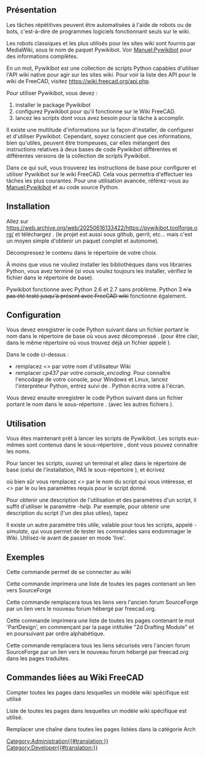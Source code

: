 <languages/>
{{VeryImportantMessage|Les robots sont intrinsèquement dangereux car ils peuvent automatiquement faire beaucoup de dégâts. Utilisez-les avec une extrême prudence!}}

<span id="Overview"></span>
== Présentation ==

Les tâches répétitives peuvent être automatisées à l'aide de robots ou de bots, c'est-à-dire de programmes logiciels fonctionnant seuls sur le wiki.

Les robots classiques et les plus utilisés pour les sites wiki sont fournis par MediaWiki, sous le nom de paquet Pywikibot. Voir [https://www.mediawiki.org/wiki/Manual:Pywikibot/fr Manuel:Pywikibot] pour des informations complètes.

En un mot, Pywikibot est une collection de scripts Python capables d'utiliser l'API wiki native pour agir sur les sites wiki. Pour voir la liste des API pour le wiki de FreeCAD, visitez https://wiki.freecad.org/api.php.

Pour utiliser Pywikibot, vous devez :

# installer le package Pywikibot
# configurez Pywikibot pour qu'il fonctionne sur le Wiki FreeCAD.
# lancez les scripts dont vous avez besoin pour la tâche à accomplir.

Il existe une multitude d'informations sur la façon d'installer, de configurer et d'utiliser Pywikibot. Cependant, soyez conscient que ces informations, bien qu'utiles, peuvent être trompeuses, car elles mélangent des instructions relatives à deux bases de code Pywikibot différentes et différentes versions de la collection de scripts Pywikibot.

Dans ce qui suit, vous trouverez les instructions de base pour configurer et utiliser Pywikibot sur le wiki FreeCAD. Cela vous permettra d'effectuer les tâches les plus courantes. Pour une utilisation avancée, référez-vous au [https://www.mediawiki.org/wiki/Manual:Pywikibot/fr Manuel:Pywikibot] et au code source Python.

==Installation==

Allez sur https://web.archive.org/web/20250616133422/https://pywikibot.toolforge.org/ et téléchargez {{FileName|package/pywikipedia/core.zip}}. (le projet est aussi sous github, gerrit, etc... mais c'est un moyen simple d'obtenir un paquet complet et autonome).

Décompressez le contenu dans le répertoire de votre choix.

À moins que vous ne vouliez installer les bibliothèques dans vos librairies Python, vous avez terminé (si vous voulez toujours les installer, vérifiez le fichier {{FileName|INSTALL}} dans le répertoire de base).

Pywikibot fonctionne avec Python 2.6 et 2.7 sans problème. Python 3 <s>n'a pas été testé jusqu'à présent avec FreeCAD wiki</s> fonctionne également.

<span id="Configuration"></span>
== Configuration ==

Vous devez enregistrer le code Python suivant dans un fichier portant le nom {{FileName|user-config.py}} dans le répertoire de base où vous avez décompressé {{FileName|package/pywikipedia/core.zip}}. (pour être clair, dans le même répertoire où vous trouvez déjà un fichier appelé {{FileName|user-config.py.sample}}).

{{Code|code=
# -*- coding: cp437  -*-
family = 'freecadwiki'
mylang = 'en'
usernames['freecadwiki']['en'] = u'<<yourWikiUserName>>'
#usernames['freecadwiki']['freecadwiki'] = u'<<yourWikiUserName>>'
console_encoding = 'cp437'
}}

Dans le code ci-dessus :

* remplacez ''<<yourWikiUserName>>'' par votre nom d'utilisateur Wiki
* remplacer ''cp437'' par votre ''console_encoding''. Pour connaître l'encodage de votre console, pour Windows et Linux, lancez l'interpréteur Python, entrez {{SystemInput|import sys}} suivi de {{SystemInput|print sys.stdout.encoding}}. Python écrira votre {{SystemOutput|console_encoding}} à l'écran.


Vous devez ensuite enregistrer le code Python suivant dans un fichier portant le nom {{FileName|freecadwiki_family.py}} dans le sous-répertoire {{FileName|/pywikibot/families}}. (avec les autres fichiers {{FileName|family_xxx.py}}).

{{Code|code=
# -*- coding: utf-8  -*-

__version__ = '$Id: 7f3891c3bbbfbd69c0b005de953514803d783d92 $'

from pywikibot import family


# The MediaWiki family
# user-config.py: usernames['mediawiki']['mediawiki'] = 'User name'
class Family(family.WikimediaFamily):
    def __init__(self):
        super(Family, self).__init__()
        self.name = 'freecadwiki'

        self.langs = {
            'en': 'www.freecadweb.org',
        }

    def scriptpath(self, code):
        return 'wiki'

    def path(self, code):
        return '/index.php' #The path of index.php, look at your wiki address. 
	 
    def apipath(self, code):
        return '/api.php' #The path of api.php

    def version(self, code):
        # Replace with the actual version being run on your wiki
        return '1.20.3'

    def protocol(self, code):
        """
        Can be overridden to return 'https'. Other protocols are not supported.
        """
        return 'http'
        #return 'https' # My server uses https
}}

<span id="Usage"></span>
==Utilisation==

Vous êtes maintenant prêt à lancer les scripts de Pywikibot. Les scripts eux-mêmes sont contenus dans le sous-répertoire {{FileName|/scripts}}, dont vous pouvez connaître les noms.

Pour lancer les scripts, ouvrez un terminal et allez dans le répertoire de base (celui de l'installation, PAS le sous-répertoire {{FileName|/scripts}}), et écrivez

{{SystemInput|python pwb.py <<scriptname>>.py -<<parameter>>}}

où bien sûr vous remplacez ''<<scriptname>>'' par le nom du script qui vous intéresse, et ''<<parameter>>'' par le ou les paramètres requis pour le script donné.

Pour obtenir une description de l'utilisation et des paramètres d'un script, il suffit d'utiliser le paramètre ''-help''. Par exemple, pour obtenir une description du script {{FileName|replace.py}} (l'un des plus utiles), tapez

{{SystemInput|python pwb.py replace.py -help}}

Il existe un autre paramètre très utile, valable pour tous les scripts, appelé ''-simulate'', qui vous permet de tester les commandes sans endommager le Wiki. Utilisez-le avant de passer en mode 'live'.

<span id="Examples"></span>
==Exemples==

Cette commande permet de se connecter au wiki

{{SystemInput|pwb.py login.py}}


Cette commande imprimera une liste de toutes les pages contenant un lien vers SourceForge

{{SystemInput|pwb.py listpages.py -weblink:sourceforge.net}}


Cette commande remplacera tous les liens vers l'ancien forum SourceForge par un lien vers le nouveau forum hébergé par freecad.org.

{{SystemInput|pwb.py replace.py -weblink:sourceforge.net/apps/phpbb/free-cad "sourceforge.net/apps/phpbb/free-cad" "forum.freecad.org"}}


Cette commande imprimera une liste de toutes les pages contenant le mot 'PartDesign', en commençant par la page intitulée "2d Drafting Module" et en poursuivant par ordre alphabétique.

{{SystemInput|pwb.py listpages.py -start:"2d Drafting Module" -grep:PartDesign}}


Cette commande remplacera tous les liens sécurisés vers l'ancien forum SourceForge par un lien vers le nouveau forum hébergé par freecad.org dans les pages traduites.

{{SystemInput|pwb.py replace.py -start:Translations:! "https://sourceforge.net/apps/phpbb/free-cad" "https://forum.freecad.org"}}

== Commandes liées au Wiki FreeCAD ==
Compter toutes les pages dans lesquelles un modèle wiki spécifique est utilisé

{{SystemInput|python3 pwb.py templatecount -count GuiCommand}} 


Liste de toutes les pages dans lesquelles un modèle wiki spécifique est utilisé.

{{SystemInput|python3 pwb.py templatecount -list GuiCommand}} 

Remplacer une chaîne dans toutes les pages listées dans la catégorie Arch

{{SystemInput|python3 pwb.py replace.py -cat:Arch}}
[[Category:Administration{{#translation:}}]]
[[Category:Developer{{#translation:}}]]